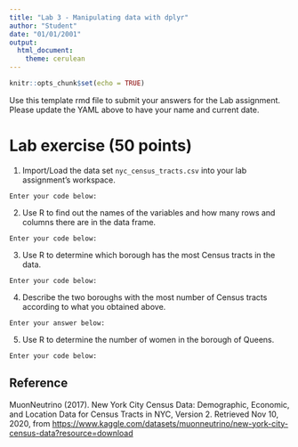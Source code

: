 ```yaml
---
title: "Lab 3 - Manipulating data with dplyr"
author: "Student"
date: "01/01/2001"
output: 
  html_document: 
    theme: cerulean
---
```



```r
knitr::opts_chunk$set(echo = TRUE)
```

Use this template rmd file to submit your answers for the Lab assignment. Please update the YAML above to have your name and current date.


# Lab exercise (50 points) 


1. Import/Load the data set `nyc_census_tracts.csv` into your lab assignment's workspace.

`Enter your code below:`




2. Use R to find out the names of the variables and how many rows and columns there are in the data frame.

`Enter your code below:`




3. Use R to determine which borough has the most Census tracts in the data.

`Enter your code below:`




4. Describe the two boroughs with the most number of Census tracts according to what you obtained above.

`Enter your answer below:`




5. Use R to determine the number of women in the borough of Queens.

`Enter your code below:`



## Reference

MuonNeutrino (2017). New York City Census Data: Demographic, Economic, and Location Data for Census Tracts in NYC, Version 2. 
Retrieved Nov 10, 2020, from [https://www.kaggle.com/datasets/muonneutrino/new-york-city-census-data?resource=download](https://www.kaggle.com/datasets/muonneutrino/new-york-city-census-data?resource=download)

